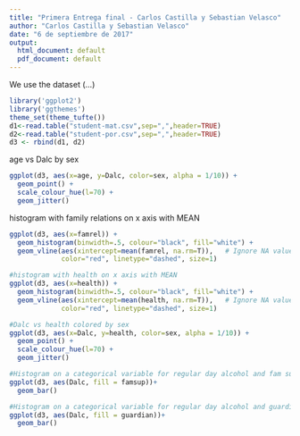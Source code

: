 ```yaml
---
title: "Primera Entrega final - Carlos Castilla y Sebastian Velasco"
author: "Carlos Castilla y Sebastian Velasco"
date: "6 de septiembre de 2017"
output:
  html_document: default
  pdf_document: default
---
```

We use the dataset (...)

```r
library('ggplot2')
library('ggthemes')
theme_set(theme_tufte())
d1<-read.table("student-mat.csv",sep=",",header=TRUE)
d2<-read.table("student-por.csv",sep=",",header=TRUE)
d3 <- rbind(d1, d2)
```

age vs Dalc by sex

```r
ggplot(d3, aes(x=age, y=Dalc, color=sex, alpha = 1/10)) + 
  geom_point() +
  scale_colour_hue(l=70) + 
  geom_jitter()
```

histogram with family relations on x axis with MEAN

```r
ggplot(d3, aes(x=famrel)) +
  geom_histogram(binwidth=.5, colour="black", fill="white") +
  geom_vline(aes(xintercept=mean(famrel, na.rm=T)),   # Ignore NA values for mean
             color="red", linetype="dashed", size=1)
```

```r
#histogram with health on x axis with MEAN
ggplot(d3, aes(x=health)) +
  geom_histogram(binwidth=.5, colour="black", fill="white") +
  geom_vline(aes(xintercept=mean(health, na.rm=T)),   # Ignore NA values for mean
             color="red", linetype="dashed", size=1)
```

```r
#Dalc vs health colored by sex
ggplot(d3, aes(x=Dalc, y=health, color=sex, alpha = 1/10)) + 
  geom_point() +
  scale_colour_hue(l=70) + 
  geom_jitter()
```

```r
#Histogram on a categorical variable for regular day alcohol and fam support
ggplot(d3, aes(Dalc, fill = famsup))+ 
  geom_bar()
```

```r
#Histogram on a categorical variable for regular day alcohol and guardian
ggplot(d3, aes(Dalc, fill = guardian))+ 
  geom_bar()
```